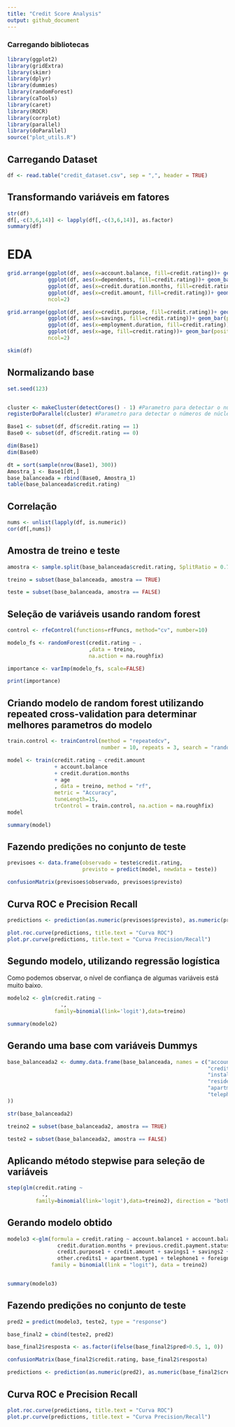 ```yaml
---
title: "Credit Score Analysis"
output: github_document
---
```


### Carregando bibliotecas

```r
library(ggplot2)
library(gridExtra)
library(skimr)
library(dplyr)
library(dummies)
library(randomForest)
library(caTools)
library(caret)
library(ROCR)
library(corrplot)
library(parallel)
library(doParallel)
source("plot_utils.R")
```

## Carregando Dataset

```r
df <- read.table("credit_dataset.csv", sep = ",", header = TRUE)
```

## Transformando variáveis em fatores

```r
str(df)
df[,-c(3,6,14)] <- lapply(df[,-c(3,6,14)], as.factor)
summary(df)
```

# EDA

```r
grid.arrange(ggplot(df, aes(x=account.balance, fill=credit.rating))+ geom_bar(position = "dodge"),
             ggplot(df, aes(x=dependents, fill=credit.rating))+ geom_bar(position = "dodge"),
             ggplot(df, aes(x=credit.duration.months, fill=credit.rating))+ geom_histogram(position = "dodge", binwidth = 5),
             ggplot(df, aes(x=credit.amount, fill=credit.rating))+ geom_histogram(position = "dodge"), 
             ncol=2)

grid.arrange(ggplot(df, aes(x=credit.purpose, fill=credit.rating))+ geom_bar(position = "dodge"),
             ggplot(df, aes(x=savings, fill=credit.rating))+ geom_bar(position = "dodge"),
             ggplot(df, aes(x=employment.duration, fill=credit.rating))+ geom_bar(position = "dodge"),
             ggplot(df, aes(x=age, fill=credit.rating))+ geom_bar(position = "dodge"), 
             ncol=2)
```

```r
skim(df)
```

## Normalizando base

```r
set.seed(123)


cluster <- makeCluster(detectCores() - 1) #Parametro para detectar o números de núcleos do processador para processamento paralelo
registerDoParallel(cluster) #Parametro para detectar o números de núcleos do processador para processamento paralelo

Base1 <- subset(df, df$credit.rating == 1)
Base0 <- subset(df, df$credit.rating == 0)

dim(Base1)
dim(Base0)

dt = sort(sample(nrow(Base1), 300))
Amostra_1 <- Base1[dt,] 
base_balanceada = rbind(Base0, Amostra_1)
table(base_balanceada$credit.rating)
```

## Correlação

```r
nums <- unlist(lapply(df, is.numeric))
cor(df[,nums])
```

## Amostra de treino e teste

```r
amostra <- sample.split(base_balanceada$credit.rating, SplitRatio = 0.70)

treino = subset(base_balanceada, amostra == TRUE)

teste = subset(base_balanceada, amostra == FALSE)
```

## Seleção de variáveis usando random forest

```r
control <- rfeControl(functions=rfFuncs, method="cv", number=10)

modelo_fs <- randomForest(credit.rating ~ .
                          ,data = treino,
                          na.action = na.roughfix)

importance <- varImp(modelo_fs, scale=FALSE)

print(importance)
```

## Criando modelo de random forest utilizando repeated cross-validation para determinar melhores parametros do modelo

```r
train.control <- trainControl(method = "repeatedcv", 
                              number = 10, repeats = 3, search = "random", allowParallel = TRUE)

model <- train(credit.rating ~ credit.amount
               + account.balance
               + credit.duration.months
               + age
               , data = treino, method = "rf",
               metric = "Accuracy",
               tuneLength=15,
               trControl = train.control, na.action = na.roughfix)
model

summary(model)
```

## Fazendo predições no conjunto de teste

```r
previsoes <- data.frame(observado = teste$credit.rating,
                        previsto = predict(model, newdata = teste))

confusionMatrix(previsoes$observado, previsoes$previsto)
```

## Curva ROC e Precision Recall

```r
predictions <- prediction(as.numeric(previsoes$previsto), as.numeric(previsoes$observado))

plot.roc.curve(predictions, title.text = "Curva ROC")
plot.pr.curve(predictions, title.text = "Curva Precision/Recall")
```

## Segundo modelo, utilizando regressão logística
Como podemos observar, o nível de confiança de algumas variáveis está muito baixo.
```r
modelo2 <- glm(credit.rating ~
                 .,
               family=binomial(link='logit'),data=treino)

summary(modelo2)
```

## Gerando uma base com variáveis Dummys

```r
base_balanceada2 <- dummy.data.frame(base_balanceada, names = c("account.balance", "previous.credit.payment.status",
                                                                "credit.purpose", "savings", "employment.duration",
                                                                "installment.rate", "marital.status", "guarantor",
                                                                "residence.duration", "current.assets", "other.credits",
                                                                "apartment.type", "bank.credits", "occupation", "dependents",
                                                                "telephone", "foreign.worker"
))

str(base_balanceada2)

treino2 = subset(base_balanceada2, amostra == TRUE)

teste2 = subset(base_balanceada2, amostra == FALSE)
```

## Aplicando método stepwise para seleção de variáveis

```r
step(glm(credit.rating ~
           .,
         family=binomial(link='logit'),data=treino2), direction = "both", trace = FALSE)
```

## Gerando modelo obtido

```r
modelo3 <-glm(formula = credit.rating ~ account.balance1 + account.balance2 + 
                credit.duration.months + previous.credit.payment.status1 + 
                credit.purpose1 + credit.amount + savings1 + savings2 + residence.duration2 + 
                other.credits1 + apartment.type1 + telephone1 + foreign.worker1, 
              family = binomial(link = "logit"), data = treino2)


summary(modelo3)

```

## Fazendo predições no conjunto de teste

```r
pred2 = predict(modelo3, teste2, type = "response")

base_final2 = cbind(teste2, pred2)

base_final2$resposta <- as.factor(ifelse(base_final2$pred>0.5, 1, 0))

confusionMatrix(base_final2$credit.rating, base_final2$resposta)

predictions <- prediction(as.numeric(pred2), as.numeric(base_final2$credit.rating))
```

## Curva ROC e Precision Recall

```r
plot.roc.curve(predictions, title.text = "Curva ROC")
plot.pr.curve(predictions, title.text = "Curva Precision/Recall")
```

